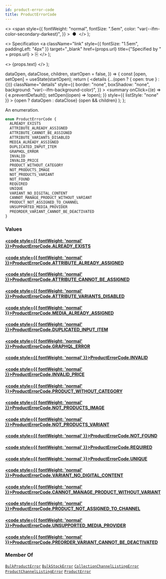 ```yaml
---
id: product-error-code
title: ProductErrorCode
---
```


  <>
    <span
      style={{
        fontWeight: "normal",
        fontSize: ".5em",
        color: "var(--ifm-color-secondary-darkest)",
      }}
    >
      &nbsp;●&nbsp;
    </span>
  </>
);

  <>
    Specification
    <a
      className="link"
      style={{ fontSize: "1.5em", paddingLeft: "4px" }}
      target="\_blank"
      href={props.url}
      title={"Specified by " + props.url}
    >
      ⎘
    </a>
  </>
);

  <>
    <span className={props.class}>{props.text}</span>
  </>
);


  dataOpen,
  dataClose,
  children,
  startOpen = false,
}) => {
  const [open, setOpen] = useState(startOpen);
  return (
    <details
      {...(open ? { open: true } : {})}
      className="details"
      style={{
        border: "none",
        boxShadow: "none",
        background: "var(--ifm-background-color)",
      }}
    >
      <summary
        onClick={(e) => {
          e.preventDefault();
          setOpen((open) => !open);
        }}
        style={{ listStyle: "none" }}
      >
        {open ? dataOpen : dataClose}
      </summary>
      {open && children}
    </details>
  );
};

An enumeration.

```graphql
enum ProductErrorCode {
  ALREADY_EXISTS
  ATTRIBUTE_ALREADY_ASSIGNED
  ATTRIBUTE_CANNOT_BE_ASSIGNED
  ATTRIBUTE_VARIANTS_DISABLED
  MEDIA_ALREADY_ASSIGNED
  DUPLICATED_INPUT_ITEM
  GRAPHQL_ERROR
  INVALID
  INVALID_PRICE
  PRODUCT_WITHOUT_CATEGORY
  NOT_PRODUCTS_IMAGE
  NOT_PRODUCTS_VARIANT
  NOT_FOUND
  REQUIRED
  UNIQUE
  VARIANT_NO_DIGITAL_CONTENT
  CANNOT_MANAGE_PRODUCT_WITHOUT_VARIANT
  PRODUCT_NOT_ASSIGNED_TO_CHANNEL
  UNSUPPORTED_MEDIA_PROVIDER
  PREORDER_VARIANT_CANNOT_BE_DEACTIVATED
}
```

### Values

#### [<code style={{ fontWeight: 'normal' }}>ProductErrorCode.<b>ALREADY_EXISTS</b></code>](#)

>

#### [<code style={{ fontWeight: 'normal' }}>ProductErrorCode.<b>ATTRIBUTE_ALREADY_ASSIGNED</b></code>](#)

>

#### [<code style={{ fontWeight: 'normal' }}>ProductErrorCode.<b>ATTRIBUTE_CANNOT_BE_ASSIGNED</b></code>](#)

>

#### [<code style={{ fontWeight: 'normal' }}>ProductErrorCode.<b>ATTRIBUTE_VARIANTS_DISABLED</b></code>](#)

>

#### [<code style={{ fontWeight: 'normal' }}>ProductErrorCode.<b>MEDIA_ALREADY_ASSIGNED</b></code>](#)

>

#### [<code style={{ fontWeight: 'normal' }}>ProductErrorCode.<b>DUPLICATED_INPUT_ITEM</b></code>](#)

>

#### [<code style={{ fontWeight: 'normal' }}>ProductErrorCode.<b>GRAPHQL_ERROR</b></code>](#)

>

#### [<code style={{ fontWeight: 'normal' }}>ProductErrorCode.<b>INVALID</b></code>](#)

>

#### [<code style={{ fontWeight: 'normal' }}>ProductErrorCode.<b>INVALID_PRICE</b></code>](#)

>

#### [<code style={{ fontWeight: 'normal' }}>ProductErrorCode.<b>PRODUCT_WITHOUT_CATEGORY</b></code>](#)

>

#### [<code style={{ fontWeight: 'normal' }}>ProductErrorCode.<b>NOT_PRODUCTS_IMAGE</b></code>](#)

>

#### [<code style={{ fontWeight: 'normal' }}>ProductErrorCode.<b>NOT_PRODUCTS_VARIANT</b></code>](#)

>

#### [<code style={{ fontWeight: 'normal' }}>ProductErrorCode.<b>NOT_FOUND</b></code>](#)

>

#### [<code style={{ fontWeight: 'normal' }}>ProductErrorCode.<b>REQUIRED</b></code>](#)

>

#### [<code style={{ fontWeight: 'normal' }}>ProductErrorCode.<b>UNIQUE</b></code>](#)

>

#### [<code style={{ fontWeight: 'normal' }}>ProductErrorCode.<b>VARIANT_NO_DIGITAL_CONTENT</b></code>](#)

>

#### [<code style={{ fontWeight: 'normal' }}>ProductErrorCode.<b>CANNOT_MANAGE_PRODUCT_WITHOUT_VARIANT</b></code>](#)

>

#### [<code style={{ fontWeight: 'normal' }}>ProductErrorCode.<b>PRODUCT_NOT_ASSIGNED_TO_CHANNEL</b></code>](#)

>

#### [<code style={{ fontWeight: 'normal' }}>ProductErrorCode.<b>UNSUPPORTED_MEDIA_PROVIDER</b></code>](#)

>

#### [<code style={{ fontWeight: 'normal' }}>ProductErrorCode.<b>PREORDER_VARIANT_CANNOT_BE_DEACTIVATED</b></code>](#)

>

### Member Of

[`BulkProductError`](../../../api-reference/products/objects/bulk-product-error) <Badge class="badge badge--secondary" text="object"/><Bullet />[`BulkStockError`](../../../api-reference/products/objects/bulk-stock-error) <Badge class="badge badge--secondary" text="object"/><Bullet />[`CollectionChannelListingError`](../../../api-reference/products/objects/collection-channel-listing-error) <Badge class="badge badge--secondary" text="object"/><Bullet />[`ProductChannelListingError`](../../../api-reference/products/objects/product-channel-listing-error) <Badge class="badge badge--secondary" text="object"/><Bullet />[`ProductError`](../../../api-reference/products/objects/product-error) <Badge class="badge badge--secondary" text="object"/>
